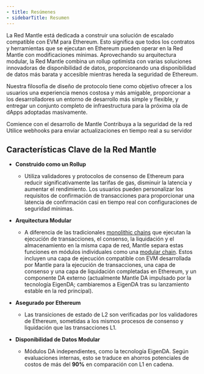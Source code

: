 ```yaml
---
- title: Resúmenes
- sidebarTitle: Resumen
---
```


La Red Mantle está dedicada a construir una solución de escalado compatible con EVM para Ethereum. Esto significa que todos los contratos y herramientas que se ejecutan en Ethereum pueden operar en la Red Mantle con modificaciones mínimas. Aprovechando su arquitectura modular, la Red Mantle combina un rollup optimista con varias soluciones innovadoras de disponibilidad de datos, proporcionando una disponibilidad de datos más barata y accesible mientras hereda la seguridad de Ethereum.

Nuestra filosofía de diseño de protocolo tiene como objetivo ofrecer a los usuarios una experiencia menos costosa y más amigable, proporcionar a los desarrolladores un entorno de desarrollo más simple y flexible, y entregar un conjunto completo de infraestructura para la próxima ola de dApps adoptadas masivamente.

<CardGroup cols={3}>
  <Card title="Desarrolladores" icon="keyboard" href="/network/for-developers/quick-access">
    Comience con el desarrollo de Mantle
  </Card>

  <Card title="Operadores de Nodos" icon="laptop" href="/network/for-node-operators/network-roles">
    Contribuya a la seguridad de la red
  </Card>

  <Card title="Usuarios" icon="face-smile" href="/network/for-users/how-to-guides/connecting-wallet-to-mantle-network">
    Utilice webhooks para enviar actualizaciones en tiempo real a su servidor
  </Card>
</CardGroup>

## Características Clave de la Red Mantle

* **Construido como un Rollup**

  * Utiliza validadores y protocolos de consenso de Ethereum para reducir significativamente las tarifas de gas, disminuir la latencia y aumentar el rendimiento. Los usuarios pueden personalizar los requisitos de confirmación de transacciones para proporcionar una latencia de confirmación casi en tiempo real con configuraciones de seguridad mínimas.

* **Arquitectura Modular**

  * A diferencia de las tradicionales [monolithic chains](/network/more/glossary#monolithic-chains) que ejecutan la ejecución de transacciones, el consenso, la liquidación y el almacenamiento en la misma capa de red, Mantle separa estas funciones en módulos individuales como una [modular chain](/network/more/glossary#modular-chains). Estos incluyen una capa de ejecución compatible con EVM desarrollada por Mantle para la ejecución de transacciones, una capa de consenso y una capa de liquidación completadas en Ethereum, y un componente DA externo (actualmente Mantle DA impulsado por la tecnología EigenDA; cambiaremos a EigenDA tras su lanzamiento estable en la red principal).

* **Asegurado por Ethereum**

  * Las transiciones de estado de L2 son verificadas por los validadores de Ethereum, sometidas a los mismos procesos de consenso y liquidación que las transacciones L1.

* **Disponibilidad de Datos Modular**

  * Módulos DA independientes, como la tecnología EigenDA. Según evaluaciones internas, esto se traduce en ahorros potenciales de costos de más del **90%** en comparación con L1 en cadena.
